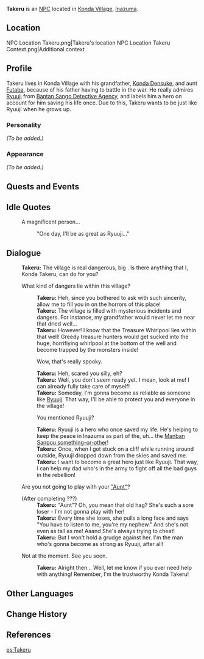 {{Meta
<!-- REMOVE THIS TEMPLATE AFTER ADDING MISSING INFO -->
|missing_NPC_profile  = yes
}}
{{Character Infobox
|type             = NPC
|image            = NPC Takeru.png
|realname         = Konda Takeru
|region           = Inazuma
|affiliation      = Konda Clan
|ancestry         = [[Konda Clan]]
|relative         = Konda Densuke
|relativeNote     = Grandfather
|relative2        = Futaba
|relativeNote2    = Adoptive-Aunt
|voiceEN          = [https://www.angelatranvoiceovers.com/ Angela Tran]<ref>Twitter: [https://twitter.com/angelatranva/status/1419034149206183938 EN VA Self Announcement]</ref>
}}
'''Takeru''' is an [[NPC]] located in [[Konda Village]], [[Inazuma]].

==Location==
<gallery>
NPC Location Takeru.png|Takeru's location
NPC Location Takeru Context.png|Additional context
</gallery>

==Profile==
<!-- detailed story/lore information goes here -->
Takeru lives in Konda Village with his grandfather, [[Konda Densuke]], and aunt [[Futaba]], because of his father having to battle in the war. He really admires [[Ryuuji]] from [[Bantan Sango Detective Agency]], and labels him a hero on account for him saving his life once. Due to this, Takeru wants to be just like Ryuuji when he grows up.

===Personality===
''(To be added.)''

===Appearance===
''(To be added.)''

==Quests and Events==
{{Quests and Events}}

==Idle Quotes==
{{Dialogue start}}
: {{DIcon|Idle}} A magnificent person...
:: {{A|VO Takeru 01.ogg}} "One day, I'll be as great as Ryuuji..."
{{Dialogue end}}

==Dialogue==
{{Dialogue start}}
:'''Takeru:''' The village is real dangerous, big {{MC|sis|bro|mc=1}}. Is there anything that I, Konda Takeru, can do for you?
:{{DIcon}} What kind of dangers lie within this village?
::'''Takeru:''' Heh, since you bothered to ask with such sincerity, allow me to fill you in on the horrors of this place!
::'''Takeru:''' The village is filled with mysterious incidents and dangers. For instance, my grandfather would never let me near that dried well...
::'''Takeru:''' However! I know that the Treasure Whirlpool lies within that well! Greedy treasure hunters would get sucked into the huge, horrifiying whirlpool at the bottom of the well and become trapped by the monsters inside!
::{{DIcon}} Wow, that's really spooky.
::'''Takeru:''' Heh, scared you silly, eh?
::'''Takeru:''' Well, you don't seem ready yet. I mean, look at me! I can already fully take care of myself!
::'''Takeru:''' Someday, I'm gonna become as reliable as someone like [[Ryuuji]]. That way, I'll be able to protect you and everyone in the village!
::{{DIcon}} You mentioned Ryuuji?
::'''Takeru:''' Ryuuji is a hero who once saved my life. He's helping to keep the peace in Inazuma as part of the, uh... the [[Bantan Sango Detective Agency|Manban Sanpou something-or-other]]!
::'''Takeru:''' Once, when I got stuck on a cliff while running around outside, Ryuuji dropped down from the skies and saved me.
::'''Takeru:''' I want to become a great hero just like Ryuuji. That way, I can help my dad who's in the army to fight off all the bad guys in the rebellion!
:{{DIcon}} Are you not going to play with your [[Futaba|"Aunt"]]?
:;(After completing ???)
::'''Takeru:''' "Aunt"? Oh, you mean that old hag? She's such a sore loser - I'm not gonna play with her!
::'''Takeru:''' Every time she loses, she pulls a long face and says "You have to listen to me, you're my nephew." And she's not even as tall as me! Aaand She's always trying to cheat!
::'''Takeru:''' But I won't hold a grudge against her. I'm the man who's gonna become as strong as Ryuuji, after all!
:{{DIcon}} Not at the moment. See you soon.
::'''Takeru:''' Alright then... Well, let me know if you ever need help with anything! Remember, I'm the trustworthy Konda Takeru!
{{Dialogue end}}

==Other Languages==
{{Other Languages
|default_hidden = 1
|en      = Takeru
|zhs     = 小猛
|zhs_rm  = Xiǎo Měng
|zht     = 小猛
|zht_rm  = Xiǎo Měng
|ja      = 猛
|ja_rm   = Takeru
|ko      = 타케루
|ko_rm   = Takeru
|es      = Takeru
|fr      = Takeru
|ru      = Такэру
|th      = Takeru
|vi      = Takeru
|de      = Takeru
|id      = Takeru
|pt      = Takeru
|tr      = Takeru
|it      = Takeru
}}

==Change History==
{{Change History|2.0}}

==References==
{{Reflist}}

[[es:Takeru]]